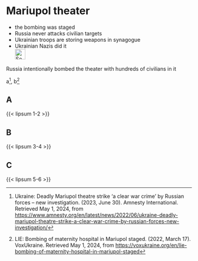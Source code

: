 # Mariupol theater {#sec-denial-mariupol}

::: {.callout-caution title="Myth"}
- the bombing was staged
- Russia never attacks civilian targets
- Ukrainian troops are storing weapons in synagogue
- Ukrainian Nazis did it
[<br>![Search for topic in EUvsDisinfo](../all_common_img/EUvsDisinfo_400x240.jpg){height=2em}](https://euvsdisinfo.eu/disinformation-cases/?text=mariupol&sort=relevance)
:::

::: {.callout-tip title="Truth"}
Russia intentionally bombed the theater with hundreds of civilians in it
:::

a[^denial-mariupol-1], b[^denial-mariupol-2]



## A

{{< lipsum 1-2 >}}

## B

{{< lipsum 3-4 >}}

## C

{{< lipsum 5-6 >}}



[^denial-mariupol-1]:  Ukraine: Deadly Mariupol theatre strike ‘a clear war crime’ by Russian forces – new investigation. (2023, June 30). Amnesty International. Retrieved May 1, 2024, from [https://www.amnesty.org/en/latest/news/2022/06/ukraine-deadly-mariupol-theatre-strike-a-clear-war-crime-by-russian-forces-new-investigation/](https://www.amnesty.org/en/latest/news/2022/06/ukraine-deadly-mariupol-theatre-strike-a-clear-war-crime-by-russian-forces-new-investigation/)

[^denial-mariupol-2]:  LIE: Bombing of maternity hospital in Mariupol staged. (2022, March 17). VoxUkraine. Retrieved May 1, 2024, from [https://voxukraine.org/en/lie-bombing-of-maternity-hospital-in-mariupol-staged](https://voxukraine.org/en/lie-bombing-of-maternity-hospital-in-mariupol-staged)
